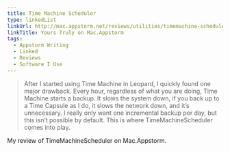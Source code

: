 ```yaml
---
title: Time Machine Scheduler
type: linkedList
linkUrl: http://mac.appstorm.net/reviews/utilities/timemachine-scheduler-take-charge-of-your-backups/
linkTitle: Yours Truly on Mac.Appstorm
tags:
  - Appstorm Writing
  - Linked
  - Reviews
  - Software I Use
---
```


> After I started using Time Machine in Leopard, I quickly found one major drawback. Every hour, regardless of what you are doing, Time Machine starts a backup. It slows the system down, if you back up to a Time Capsule as I do, it slows the network down, and it’s unnecessary. I really only want one incremental backup per day, but this isn’t possible by default. This is where TimeMachineScheduler comes into play.

My review of TimeMachineScheduler on Mac.Appstorm.
